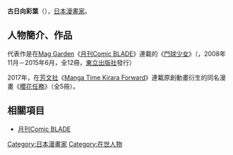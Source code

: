 {{multiple issues|
{{expand|time=2017-04-03T10:10:01+00:00}}
{{blpunsourced|time=2017-04-03T10:10:01+00:00}}
}}
{{Infobox 漫畫家
| 姓名               = 古日向彩葉
| 職業               = [[漫畫家|漫畫家]]
| 圖像               = 
| 圖像大小           = 
| 圖像說明           = 
| 本名               = 
| 日語原文           = 古日向 いろは
| 英文名             = 
| 假名               = こひなた いろは
| 羅馬字             = Kohinata Iroha
| 性別               =
| 國籍               = {{JPN}}
| 出生日期           = 
| 出生地點           = 
| 逝世日期           = 
| 逝世地點           = 
| 活躍時期           = 
| 類型               = 
| 出道作品           = 
| 代表作品           = 《[[鬥球少女|鬥球少女]]》
| 獎項               = 
| 簽名               = 
| 官方網站           = 
| 附註               = 
}}
{{japanese|japanese=古日向 いろは|kana=こひなた いろは|romaji=Kohinata Iroha}}
'''古日向彩葉'''（{{lang-ja|古日向 いろは}}），[[日本|日本]][[漫畫家|漫畫家]]。

== 人物簡介、作品 ==
代表作是在[[Mag_Garden|Mag Garden]]《[[月刊Comic_BLADE|月刊Comic BLADE]]》連載的《[[鬥球少女|鬥球少女]]》（{{lang-ja|バガタウェイ}}，2008年11月－2015年6月，全12冊，[[東立出版社|東立出版社]]發行）

2017年，在[[芳文社|芳文社]]《[[Manga_Time_Kirara_Forward|Manga Time Kirara Forward]]》連載原創動畫衍生的同名漫畫《[[櫻花任務|櫻花任務]]》（全5冊）。

== 相關項目 ==
* [[月刊Comic_BLADE|月刊Comic BLADE]]
{{Manga-artist-stub}}
{{Normdaten}}
{{DEFAULTSORT:Kohinata Iroha}}
[[Category:日本漫畫家|Category:日本漫畫家]]
[[Category:在世人物|Category:在世人物]]